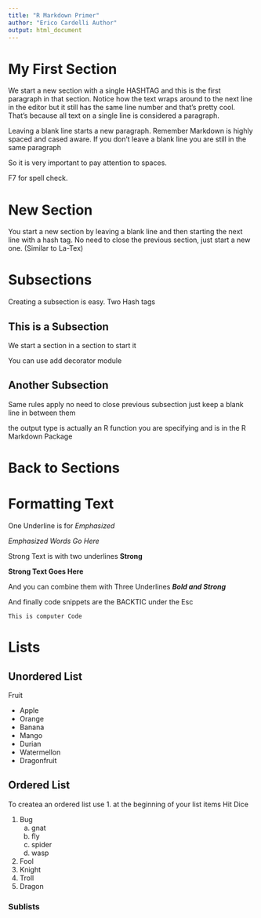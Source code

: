 ```yaml
---
title: "R Markdown Primer"
author: "Erico Cardelli Author"
output: html_document
---
```

# My First Section

We start a new section with a single HASHTAG and this is the first paragraph in that section.  Notice how the text wraps around to the next line in the editor but it still has the same line number and that's pretty cool.  That's because all text on a single line is considered a paragraph.

Leaving a blank line starts a new paragraph.  Remember Markdown is highly spaced and cased aware.
If you don't leave a blank line you are still in the same paragraph

So it is very important to pay attention to spaces.

F7 for spell check.

# New Section

You start a new section by leaving a blank line and then starting the next line with a hash tag.  No need to close the previous section, just start a new one. (Similar to La-Tex)

# Subsections

Creating a subsection is easy.  Two Hash tags

## This is a Subsection

We start a section in a section to start it

You can use add decorator module

## Another Subsection

Same rules apply no need to close previous subsection just keep a blank line in between them

the output type is actually an R function you are specifying and is in the R Markdown Package

# Back to Sections

# Formatting Text

One Underline is for _Emphasized_ 

_Emphasized Words Go Here_

Strong Text is with two underlines __Strong__

__Strong Text Goes Here__

And you can combine them with Three Underlines ___Bold and Strong___

And finally code snippets are the BACKTIC under the Esc

`This is computer Code`

# Lists

## Unordered List

Fruit

- Apple
- Orange
- Banana
- Mango
- Durian
- Watermellon
- Dragonfruit

## Ordered List

To createa an ordered list use 1. at the beginning of your list items
Hit Dice

1. Bug
    a. gnat
    a. fly
    a. spider
    a. wasp
1. Fool
1. Knight
1. Troll
1. Dragon

### Sublists